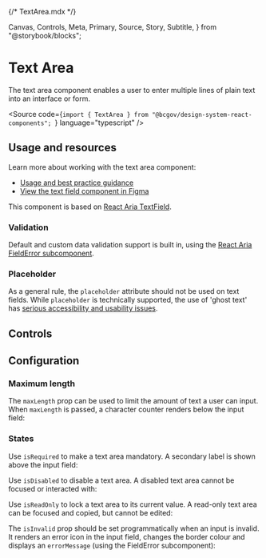 {/* TextArea.mdx */}

  Canvas,
  Controls,
  Meta,
  Primary,
  Source,
  Story,
  Subtitle,
} from "@storybook/blocks";


<Meta of={TextAreaStories} />

# Text Area

<Subtitle>
  The text area component enables a user to enter multiple lines of plain text
  into an interface or form.
</Subtitle>

<Source
  code={`import { TextArea } from "@bcgov/design-system-react-components"; `}
  language="typescript"
/>
## Usage and resources

Learn more about working with the text area component:

- [Usage and best practice guidance](https://www2.gov.bc.ca/gov/content/digital/design-system/components/text-area)
- [View the text field component in Figma](https://www2.gov.bc.ca/gov/content?id=8E36BE1D10E04A17B0CD4D913FA7AC43#designers)

This component is based on [React Aria TextField](https://react-spectrum.adobe.com/react-aria/TextField.html#multi-line).

### Validation

Default and custom data validation support is built in, using the [React Aria FieldError subcomponent](https://react-spectrum.adobe.com/react-aria/forms.html#validation).

### Placeholder

As a general rule, the `placeholder` attribute should not be used on text fields. While `placeholder` is technically supported, the use of 'ghost text' has [serious accessibility and usability issues](https://developer.mozilla.org/en-US/docs/Web/CSS/::placeholder#accessibility_concerns).

## Controls

<Primary of={TextAreaStories} />
<Controls of={TextAreaStories.TextAreaTemplate} />

## Configuration

### Maximum length

The `maxLength` prop can be used to limit the amount of text a user can input. When `maxLength` is passed, a character counter renders below the input field:

<Canvas of={TextAreaStories.TextAreaWithMaxLength} />

### States

Use `isRequired` to make a text area mandatory. A secondary label is shown above the input field:

<Canvas of={TextAreaStories.RequiredTextArea} />

Use `isDisabled` to disable a text area. A disabled text area cannot be focused or interacted with:

<Canvas of={TextAreaStories.DisabledTextArea} />

Use `isReadOnly` to lock a text area to its current value. A read-only text area can be focused and copied, but cannot be edited:

<Canvas of={TextAreaStories.ReadOnlyTextArea} />

The `isInvalid` prop should be set programmatically when an input is invalid. It renders an error icon in the input field, changes the border colour and displays an `errorMessage` (using the FieldError subcomponent):

<Canvas of={TextAreaStories.TextAreaError} />
